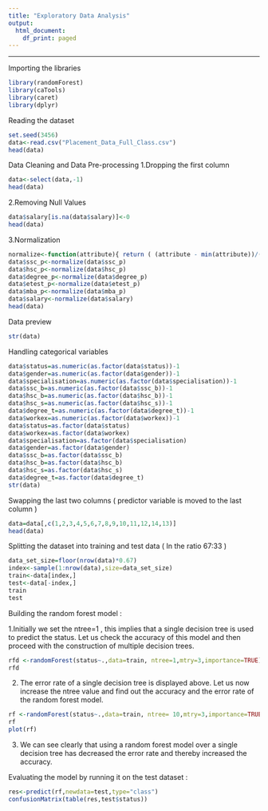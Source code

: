 ```yaml
---
title: "Exploratory Data Analysis"
output:
  html_document:
    df_print: paged
---
```

---
Importing the libraries
```r
library(randomForest)
library(caTools)
library(caret)
library(dplyr)
```
Reading the dataset
```r
set.seed(3456)
data<-read.csv("Placement_Data_Full_Class.csv")
head(data)
```
Data Cleaning and Data Pre-processing
1.Dropping the first column 
```r
data<-select(data,-1)
head(data)
```

2.Removing Null Values
```r
data$salary[is.na(data$salary)]<-0
head(data)
```
3.Normalization
```r
normalize<-function(attribute){ return ( (attribute - min(attribute))/(max(attribute)-min(attribute))) }
data$ssc_p<-normalize(data$ssc_p)
data$hsc_p<-normalize(data$hsc_p)
data$degree_p<-normalize(data$degree_p)
data$etest_p<-normalize(data$etest_p)
data$mba_p<-normalize(data$mba_p)
data$salary<-normalize(data$salary)
head(data)
```
Data preview
```r
str(data)
```
Handling categorical variables
```r
data$status=as.numeric(as.factor(data$status))-1
data$gender=as.numeric(as.factor(data$gender))-1
data$specialisation=as.numeric(as.factor(data$specialisation))-1
data$ssc_b=as.numeric(as.factor(data$ssc_b))-1
data$hsc_b=as.numeric(as.factor(data$hsc_b))-1
data$hsc_s=as.numeric(as.factor(data$hsc_s))-1
data$degree_t=as.numeric(as.factor(data$degree_t))-1
data$workex=as.numeric(as.factor(data$workex))-1
data$status=as.factor(data$status)
data$workex=as.factor(data$workex)
data$specialisation=as.factor(data$specialisation)
data$gender=as.factor(data$gender)
data$ssc_b=as.factor(data$ssc_b)
data$hsc_b=as.factor(data$hsc_b)
data$hsc_s=as.factor(data$hsc_s)
data$degree_t=as.factor(data$degree_t)
str(data)
```
Swapping the last two columns ( predictor variable is moved to the last column )
```r
data=data[,c(1,2,3,4,5,6,7,8,9,10,11,12,14,13)]
head(data)
```
Splitting the dataset into training and test data ( In the ratio 67:33 )
```r
data_set_size=floor(nrow(data)*0.67)
index<-sample(1:nrow(data),size=data_set_size)
train<-data[index,]
test<-data[-index,]
train
test
```
Building the random forest model :

1.Initially we set the ntree=1 , this implies that a single decision tree is used to predict the status.
Let us check the accuracy of this model and then proceed with the construction of multiple decision trees. 
```r
rfd <-randomForest(status~.,data=train, ntree=1,mtry=3,importance=TRUE)
rfd
```
2. The error rate of a single decision tree is displayed above.
Let us now increase the ntree value and find out the accuracy and the error rate of the random forest model.
```r
rf <-randomForest(status~.,data=train, ntree= 10,mtry=3,importance=TRUE)
rf
plot(rf)
```
3. We can see clearly that using a random forest model over a single decision tree has decreased the error rate and thereby increased the accuracy.

Evaluating the model by running it on the test dataset :
```r
res<-predict(rf,newdata=test,type="class")
confusionMatrix(table(res,test$status))
```
